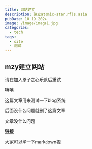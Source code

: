 ```yaml
---
title: 网站建立
description: 建立atomic-star.nfls.asia
pubDate: 10 19 2024
image: /image/image1.jpg
categories:
  - tech
tags:
  - site
  - 测试
---
```



## mzy建立网站

<Warning>
  请在加入原子之心乐队后重试
</Warning>

嘻嘻

这篇文章用来测试一下blog系统

后面没什么问题就删了这篇文章

文章没什么问题

**[链接](http://112.124.33.59:1708/%E7%9F%A5%E6%9B%B4%E9%B8%9F,HOYO-MiX,Chevy%20-%20%E5%B8%8C%E6%9C%9B%E6%9C%89%E7%BE%BD%E6%AF%9B%E5%92%8C%E7%BF%85%E8%86%80.mp3)**

大家可以学一下markdown捏